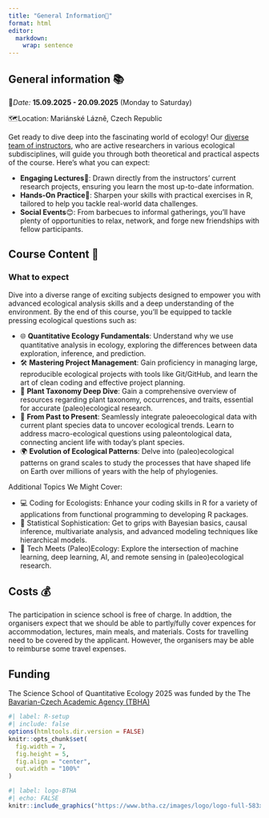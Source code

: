 ```yaml
---
title: "General Information📄"
format: html
editor: 
  markdown: 
    wrap: sentence
---
```


## General information 📚

::: callout-warning
📅*Date:* **15.09.2025 - 20.09.2025** (Monday to Saturday)

🗺️Location: Mariánské Lázně, Czech Republic
:::

Get ready to dive deep into the fascinating world of ecology!
Our [diverse team of instructors](/team.qmd), who are active researchers in various ecological subdisciplines, will guide you through both theoretical and practical aspects of the course.
Here's what you can expect:

-   **Engaging Lectures**🔬: Drawn directly from the instructors' current research projects, ensuring you learn the most up-to-date information.
-   **Hands-On Practice**🤝: Sharpen your skills with practical exercises in R, tailored to help you tackle real-world data challenges.
-   **Social Events**😊: From barbecues to informal gatherings, you'll have plenty of opportunities to relax, network, and forge new friendships with fellow participants.

## Course Content 🎯

::: callout-tip
### What to expect

Dive into a diverse range of exciting subjects designed to empower you with advanced ecological analysis skills and a deep understanding of the environment.
By the end of this course, you'll be equipped to tackle pressing ecological questions such as:

-   🌐 **Quantitative Ecology Fundamentals**: Understand why we use quantitative analysis in ecology, exploring the differences between data exploration, inference, and prediction.
-   🛠️ **Mastering Project Management**: Gain proficiency in managing large, reproducible ecological projects with tools like Git/GitHub, and learn the art of clean coding and effective project planning.
-   🌿 **Plant Taxonomy Deep Dive**: Gain a comprehensive overview of resources regarding plant taxonomy, occurrences, and traits, essential for accurate (paleo)ecological research.
-   🌱 **From Past to Present**: Seamlessly integrate paleoecological data with current plant species data to uncover ecological trends. Learn to address macro-ecological questions using paleontological data, connecting ancient life with today's plant species.
-   🌍 **Evolution of Ecological Patterns**: Delve into (paleo)ecological patterns on grand scales to study the processes that have shaped life on Earth over millions of years with the help of phylogenies.
:::

Additional Topics We Might Cover:

-   💻 Coding for Ecologists: Enhance your coding skills in R for a variety of applications from functional programming to developing R packages.
-   🎲 Statistical Sophistication: Get to grips with Bayesian basics, causal inference, multivariate analysis, and advanced modeling techniques like hierarchical models.
-   🤖 Tech Meets (Paleo)Ecology: Explore the intersection of machine learning, deep learning, AI, and remote sensing in (paleo)ecological research.

## Costs 💰

::: callout-important
The participation in science school is free of charge.
In addtion, the organisers expect that we should be able to partly/fully cover expences for accommodation, lectures, main meals, and materials.
Costs for travelling need to be covered by the applicant.
However, the organisers may be able to reimburse some travel expenses.
:::

## Funding

The Science School of Quantitative Ecology 2025 was funded by the The [Bavarian-Czech Academic Agency (TBHA)](https://www.btha.cz/en/)

```r
#| label: R-setup
#| include: false
options(htmltools.dir.version = FALSE)
knitr::opts_chunk$set(
  fig.width = 7,
  fig.height = 5,
  fig.align = "center",
  out.width = "100%"
)
```

```r
#| label: logo-BTHA
#| echo: FALSE
knitr::include_graphics("https://www.btha.cz/images/logo/logo-full-583x100px-01.png")
```